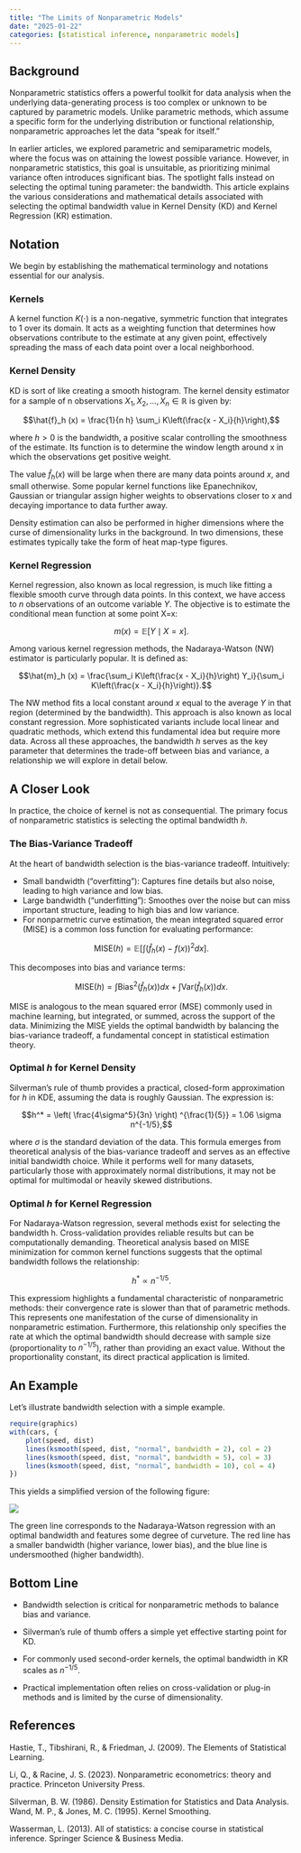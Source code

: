 ```yaml
---
title: "The Limits of Nonparametric Models"
date: "2025-01-22"
categories: [statistical inference, nonparametric models]
---
```


## Background

Nonparametric statistics offers a powerful toolkit for data analysis when the underlying data-generating process is too complex or unknown to be captured by parametric models. Unlike parametric methods, which assume a specific form for the underlying distribution or functional relationship, nonparametric approaches let the data “speak for itself.”

In earlier articles, we explored parametric and semiparametric models, where the focus was on attaining the lowest possible variance. However, in nonparametric statistics, this goal is unsuitable, as prioritizing minimal variance often introduces significant bias. The spotlight falls instead on selecting the optimal tuning parameter: the bandwidth. This article explains the various considerations and mathematical details associated with selecting the optimal bandwidth value in Kernel Density (KD) and Kernel Regression (KR) estimation.

## Notation

We begin by establishing the mathematical terminology and notations essential for our analysis.

### Kernels

A kernel function $K(\cdot)$ is a non-negative, symmetric function that integrates to $1$ over its domain. It acts as a weighting function that determines how observations contribute to the estimate at any given point, effectively spreading the mass of each data point over a local neighborhood.

### Kernel Density

KD is sort of like creating a smooth histogram. The kernel density estimator for a sample of n observations $X_1, X_2, \dots, X_n \in \mathbb{R}$ is given by:

  $$\hat{f}_h (x) = \frac{1}{n h} \sum_i K\left(\frac{x - X_i}{h}\right),$$

where $h > 0$ is the bandwidth, a positive scalar controlling the smoothness of the estimate. Its function is to determine the window length around x in which the observations get positive weight.

The value $\hat{f}_h (x)$ will be large when there are many data points around $x$, and small otherwise. Some popular kernel functions like Epanechnikov, Gaussian or triangular assign higher weights to observations closer to $x$ and decaying importance to data further away.

Density estimation can also be performed in higher dimensions where the curse of dimensionality lurks in the background. In two dimensions, these estimates typically take the form of heat map-type figures.

### Kernel Regression

Kernel regression, also known as local regression, is much like fitting a flexible smooth curve through data points. In this context, we have access to $n$ observations of an outcome variable $Y$. The objective is to estimate the conditional mean function at some point X=x:

$$m(x) = \mathbb{E}[Y \mid X = x].$$

Among various kernel regression methods, the Nadaraya-Watson (NW) estimator is particularly popular. It is defined as:

$$\hat{m}_h (x) = \frac{\sum_i K\left(\frac{x - X_i}{h}\right) Y_i}{\sum_i K\left(\frac{x - X_i}{h}\right)}.$$

The NW method fits a local constant around $x$ equal to the average $Y$ in that region (determined by the bandwidth). This approach is also known as local constant regression. More sophisticated variants include local linear and quadratic methods, which extend this fundamental idea but require more data. Across all these approaches, the bandwidth $h$ serves as the key parameter that determines the trade-off between bias and variance, a relationship we will explore in detail below.

## A Closer Look

In practice, the choice of kernel is not as consequential. The primary focus of nonparametric statistics is selecting the optimal bandwidth $h$.

### The Bias-Variance Tradeoff

At the heart of bandwidth selection is the bias-variance tradeoff. Intuitively:

- Small bandwidth (“overfitting”): Captures fine details but also noise, leading to high variance and low bias.
- Large bandwidth (“underfitting”): Smoothes over the noise but can miss important structure, leading to high bias and low variance.
- For nonparmetric curve estimation, the mean integrated squared error (MISE) is a common loss function for evaluating performance:

$$\text{MISE}(h) = \mathbb{E}\left[ \int \left( \hat{f}_h(x) - f(x) \right)^2 dx \right].$$

This decomposes into bias and variance terms:

 $$\text{MISE}(h) =  \int \text{Bias}^2(\hat{f}_h(x)) dx + \int \text{Var}(\hat{f}_h(x)) dx.$$

MISE is analogous to the mean squared error (MSE) commonly used in machine learning, but integrated, or summed, across the support of the data. Minimizing the MISE yields the optimal bandwidth by balancing the bias-variance tradeoff, a fundamental concept in statistical estimation theory.

### Optimal $h$ for Kernel Density

Silverman’s rule of thumb provides a practical, closed-form approximation for $h$ in KDE, assuming the data is roughly Gaussian. The expression is:

$$h^* = \left( \frac{4\sigma^5}{3n} \right) ^{\frac{1}{5}}  = 1.06 \sigma n^{-1/5},$$

where $\sigma$ is the standard deviation of the data. This formula emerges from theoretical analysis of the bias-variance tradeoff and serves as an effective initial bandwidth choice. While it performs well for many datasets, particularly those with approximately normal distributions, it may not be optimal for multimodal or heavily skewed distributions.

### Optimal $h$ for Kernel Regression

For Nadaraya-Watson regression, several methods exist for selecting the bandwidth h. Cross-validation provides reliable results but can be computationally demanding. Theoretical analysis based on MISE minimization for common kernel functions suggests that the optimal bandwidth follows the relationship:

$$h^* \propto n^{-1/5}.$$

This expressiom highlights a fundamental characteristic of nonparametric methods: their convergence rate is slower than that of parametric methods. This represents one manifestation of the curse of dimensionality in nonparametric estimation. Furthermore, this relationship only specifies the rate at which the optimal bandwidth should decrease with sample size (proportionality to $n^{-1/5}$), rather than providing an exact value. Without the proportionality constant, its direct practical application is limited.

## An Example

Let’s illustrate bandwidth selection with a simple example.

```r
require(graphics)
with(cars, {
    plot(speed, dist)
    lines(ksmooth(speed, dist, "normal", bandwidth = 2), col = 2)
    lines(ksmooth(speed, dist, "normal", bandwidth = 5), col = 3)
    lines(ksmooth(speed, dist, "normal", bandwidth = 10), col = 4)
})
```

This yields a simplified version of the following figure:

![](../images/nonparametric.png)

The green line corresponds to the Nadaraya-Watson regression with an optimal bandwidth and features some degree of curveture. The red line has a smaller bandwidth (higher variance, lower bias), and the blue line is undersmoothed (higher bandwidth).

## Bottom Line

- Bandwidth selection is critical for nonparametric methods to balance bias and variance.

- Silverman’s rule of thumb offers a simple yet effective starting point for KD.

- For commonly used second-order kernels, the optimal bandwidth in KR scales as $n^{-1/5}$.

- Practical implementation often relies on cross-validation or plug-in methods and is limited by the curse of dimensionality.

## References

Hastie, T., Tibshirani, R., & Friedman, J. (2009). The Elements of Statistical Learning.

Li, Q., & Racine, J. S. (2023). Nonparametric econometrics: theory and practice. Princeton University Press.

Silverman, B. W. (1986). Density Estimation for Statistics and Data Analysis. Wand, M. P., & Jones, M. C. (1995). Kernel Smoothing.

Wasserman, L. (2013). All of statistics: a concise course in statistical inference. Springer Science & Business Media.
